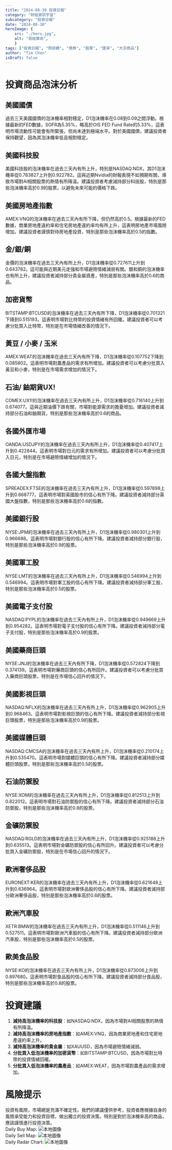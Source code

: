 ```yaml
---
title: "2024-08-30 投資日報"
category: "財經資訊宇宙"
subcategory: "投資日報"
date: "2024-08-30"
heroImage: {
    src: "./hero.jpg",
    alt: "易經算命",
    }
tags: ["投資日報", "照妖鏡", "債券", "股票", "匯率", "大宗商品"]
author: "Tim Chen"
isDraft: false
---
```

# 投資商品泡沫分析

## 美國國債
過去三天美國國債的泡沫機率相對穩定，D1泡沫機率在0.08到0.09之間浮動。根據最新的FED數據，SOFR為5.35%，略高於OIS FED Fund Rate的5.33%，這表明市場流動性可能會有所緊張，但尚未達到極端水平。對於美國國債，建議投資者保持觀望，因為其泡沫機率低且相對穩定。

## 美國科技股
美國科技股的泡沫機率在過去三天內有所上升，特別是NASDAQ:NDX，其D1泡沫機率從0.783827上升到0.922782。這與近期Nvidia的財報表現不如預期有關，導致市場對AI相關股票的熱情有所降溫。建議投資者考慮減持部分科技股，特別是那些泡沫機率高於0.9的股票，以避免未來可能的價格下跌。

## 美國房地產指數
AMEX:VNQ的泡沫機率在過去三天內有所下降，但仍然高於0.5。根據最新的FED數據，商業房地產違約率和住宅房地產違約率均有所上升，這表明房地產市場風險增加。建議投資者謹慎對待房地產投資，特別是那些泡沫機率高於0.5的指數。

## 金/銀/銅
金價的泡沫機率在過去三天內有所上升，D1泡沫機率從0.727611上升到0.643782。這可能與近期美元走強和市場避險情緒減弱有關。銀和銅的泡沫機率也有所上升，建議投資者減持部分貴金屬資產，特別是那些泡沫機率高於0.6的商品。

## 加密貨幣
BITSTAMP:BTCUSD的泡沫機率在過去三天內有所下降，D1泡沫機率從0.701321下降到0.515193。這表明市場對比特幣的投資情緒有所回暖。建議投資者可以考慮分批買入比特幣，特別是在市場情緒改善的情況下。

## 黃豆 / 小麥 / 玉米
AMEX:WEAT的泡沫機率在過去三天內有所下降，D1泡沫機率從0.107752下降到0.085802。這表明市場對農產品的需求有所增加。建議投資者可以考慮分批買入黃豆和小麥，特別是在市場需求增加的情況下。

## 石油/ 鈾期貨UX!
COMEX:UX1!的泡沫機率在過去三天內有所上升，D1泡沫機率從0.716140上升到0.674077。這與近期油價下跌有關，市場對能源需求的擔憂增加。建議投資者減持部分石油和鈾期貨，特別是那些泡沫機率高於0.6的商品。

## 各國外匯市場
OANDA:USDJPY的泡沫機率在過去三天內有所上升，D1泡沫機率從0.407417上升到0.422844。這表明市場對日元的需求有所增加。建議投資者可以考慮分批買入日元，特別是在市場避險情緒增加的情況下。

## 各國大盤指數
SPREADEX:FTSE的泡沫機率在過去三天內有所上升，D1泡沫機率從0.597898上升到0.668777。這表明市場對英國股市的信心有所下降。建議投資者減持部分英國大盤指數，特別是那些泡沫機率高於0.6的指數。

## 美國銀行股
NYSE:JPM的泡沫機率在過去三天內有所上升，D1泡沫機率從0.980301上升到0.966688。這表明市場對銀行股的信心有所下降。建議投資者減持部分銀行股，特別是那些泡沫機率高於0.9的股票。

## 美國軍工股
NYSE:LMT的泡沫機率在過去三天內有所上升，D1泡沫機率從0.546994上升到0.546994。這表明市場對軍工股的信心有所下降。建議投資者減持部分軍工股，特別是那些泡沫機率高於0.5的股票。

## 美國電子支付股
NASDAQ:PYPL的泡沫機率在過去三天內有所上升，D1泡沫機率從0.949669上升到0.954282。這表明市場對電子支付股的信心有所下降。建議投資者減持部分電子支付股，特別是那些泡沫機率高於0.9的股票。

## 美國藥商巨頭
NYSE:JNJ的泡沫機率在過去三天內有所下降，D1泡沫機率從0.572824下降到0.374139。這表明市場對藥商巨頭的信心有所回升。建議投資者可以考慮分批買入藥商巨頭股票，特別是在市場信心回升的情況下。

## 美國影視巨頭
NASDAQ:NFLX的泡沫機率在過去三天內有所上升，D1泡沫機率從0.962905上升到0.968463。這表明市場對影視巨頭的信心有所下降。建議投資者減持部分影視巨頭股票，特別是那些泡沫機率高於0.9的股票。

## 美國媒體巨頭
NASDAQ:CMCSA的泡沫機率在過去三天內有所上升，D1泡沫機率從0.210174上升到0.535470。這表明市場對媒體巨頭的信心有所下降。建議投資者減持部分媒體巨頭股票，特別是那些泡沫機率高於0.5的股票。

## 石油防禦股
NYSE:XOM的泡沫機率在過去三天內有所上升，D1泡沫機率從0.812513上升到0.822012。這表明市場對石油防禦股的信心有所下降。建議投資者減持部分石油防禦股，特別是那些泡沫機率高於0.8的股票。

## 金礦防禦股
NASDAQ:RGLD的泡沫機率在過去三天內有所上升，D1泡沫機率從0.925188上升到0.635513。這表明市場對金礦防禦股的信心有所回升。建議投資者可以考慮分批買入金礦防禦股，特別是在市場信心回升的情況下。

## 歐洲奢侈品股
EURONEXT:KER的泡沫機率在過去三天內有所上升，D1泡沫機率從0.621648上升到0.636964。這表明市場對歐洲奢侈品股的信心有所下降。建議投資者減持部分歐洲奢侈品股，特別是那些泡沫機率高於0.6的股票。

## 歐洲汽車股
XETR:BMW的泡沫機率在過去三天內有所上升，D1泡沫機率從0.511146上升到0.527511。這表明市場對歐洲汽車股的信心有所下降。建議投資者減持部分歐洲汽車股，特別是那些泡沫機率高於0.5的股票。

## 歐美食品股
NYSE:KO的泡沫機率在過去三天內有所上升，D1泡沫機率從0.873006上升到0.897680。這表明市場對食品股的信心有所下降。建議投資者減持部分食品股，特別是那些泡沫機率高於0.8的股票。

# 投資建議
1. **減持高泡沫機率的科技股**：如NASDAQ:NDX，因為市場對AI相關股票的熱情有所降溫。
2. **減持高泡沫機率的房地產指數**：如AMEX:VNQ，因為商業房地產和住宅房地產違約率上升。
3. **減持高泡沫機率的貴金屬**：如XAUUSD，因為市場避險情緒減弱。
4. **分批買入低泡沫機率的加密貨幣**：如BITSTAMP:BTCUSD，因為市場對比特幣的投資情緒回暖。
5. **分批買入低泡沫機率的農產品**：如AMEX:WEAT，因為市場對農產品的需求增加。

# 風險提示
投資有風險，市場總是充滿不確定性。我們的建議僅供參考，投資者應根據自身的風險承受能力和投資目標，做出獨立的投資決策。特別是對於泡沫機率高的商品，應該謹慎進行投資決策。
<br />
Daily Buy Map:
![本地圖像](./buyMap.svg)
<br />
Daily Sell Map:
![本地圖像](./sellMap.svg)
<br />
Daily Radar Chart:
![本地圖像](./radar.svg)
<br />
